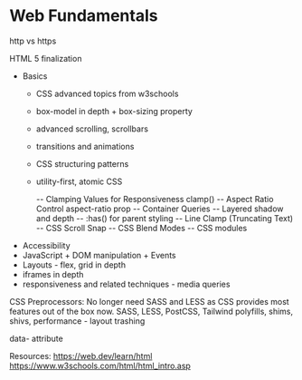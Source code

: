 # Web Fundamentals

http vs https


HTML 5 finalization
* Basics
  - CSS advanced topics from w3schools
  - box-model in depth + box-sizing property
  - advanced scrolling, scrollbars
  - transitions and animations
  - CSS structuring patterns
  - utility-first, atomic CSS

    -- Clamping Values for Responsiveness clamp()
    -- Aspect Ratio Control aspect-ratio prop
    -- Container Queries
    -- Layered shadow and depth
    -- :has() for parent styling
    -- Line Clamp (Truncating Text)
    -- CSS Scroll Snap
    -- CSS Blend Modes
    -- CSS modules
* Accessibility
* JavaScript + DOM manipulation + Events
* Layouts - flex, grid in depth
* iframes in depth
* responsiveness and related techniques - media queries 

CSS Preprocessors:
No longer need SASS and LESS as CSS provides most features out of the box now.
SASS, LESS, PostCSS, Tailwind
polyfills, shims, shivs, 
performance - layout trashing

data- attribute

Resources:
https://web.dev/learn/html
https://www.w3schools.com/html/html_intro.asp